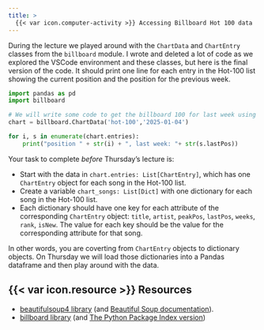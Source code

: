 ```yaml
---
title: >
  {{< var icon.computer-activity >}} Accessing Billboard Hot 100 data
---
```


During the lecture we played around with the `ChartData` and `ChartEntry` classes from the `billboard` module.
I wrote and deleted a lot of code as we explored the VSCode environment and these classes, but here is the final version of the code.
It should print one line for each entry in the Hot-100 list showing the current position and the position for the previous week.

``` python
import pandas as pd
import billboard

# We will write some code to get the billboard 100 for last week using the billboard.py package
chart = billboard.ChartData('hot-100','2025-01-04')

for i, s in enumerate(chart.entries):
    print("position " + str(i) + ", last week: "+ str(s.lastPos))
```

Your task to complete *before* Thursday's lecture is:

-   Start with the data in `chart.entries: List[ChartEntry]`, which has one `ChartEntry` object for each song in the Hot-100 list.
-   Create a variable `chart_songs: List[Dict]` with one dictionary for each song in the Hot-100 list.
-   Each dictionary should have one key for each attribute of the corresponding `ChartEntry` object: `title`, `artist`, `peakPos`, `lastPos`, `weeks`, `rank`, `isNew`. The value for each key should be the value for the corresponding attribute for that song.

In other words, you are coverting from `ChartEntry` objects to dictionary objects.
On Thursday we will load those dictionaries into a Pandas dataframe and then play around with the data.

## {{< var icon.resource >}} Resources

-   [beautifulsoup4 library](https://pypi.org/project/beautifulsoup4/) (and [Beautiful Soup documentation](https://www.crummy.com/software/BeautifulSoup/bs4/doc/)).
-   [billboard library](https://github.com/guoguo12/billboard-charts) (and [The Python Package Index version](https://pypi.org/project/billboard.py/))

